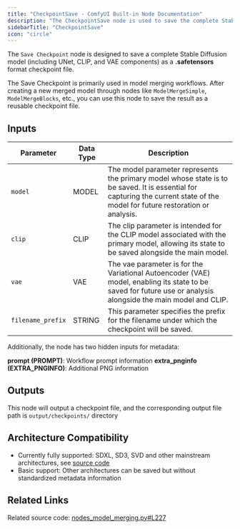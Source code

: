 ```yaml
---
title: "CheckpointSave - ComfyUI Built-in Node Documentation"
description: "The CheckpointSave node is used to save the complete Stable Diffusion model (including UNet, CLIP, and VAE components) as a **.safetensors** format checkpoint file."
sidebarTitle: "CheckpointSave"
icon: "circle"
---
```


The `Save Checkpoint` node is designed to save a complete Stable Diffusion model (including UNet, CLIP, and VAE components) as a **.safetensors** format checkpoint file.

The Save Checkpoint is primarily used in model merging workflows. After creating a new merged model through nodes like `ModelMergeSimple`, `ModelMergeBlocks`, etc., you can use this node to save the result as a reusable checkpoint file.

## Inputs

| Parameter | Data Type | Description |
|-----------|-----------|-------------|
| `model` | MODEL | The model parameter represents the primary model whose state is to be saved. It is essential for capturing the current state of the model for future restoration or analysis. |
| `clip` | CLIP | The clip parameter is intended for the CLIP model associated with the primary model, allowing its state to be saved alongside the main model. |
| `vae` | VAE | The vae parameter is for the Variational Autoencoder (VAE) model, enabling its state to be saved for future use or analysis alongside the main model and CLIP. |
| `filename_prefix` | STRING | This parameter specifies the prefix for the filename under which the checkpoint will be saved. |

Additionally, the node has two hidden inputs for metadata:

**prompt (PROMPT)**: Workflow prompt information
**extra_pnginfo (EXTRA_PNGINFO)**: Additional PNG information

## Outputs

This node will output a checkpoint file, and the corresponding output file path is `output/checkpoints/` directory

## Architecture Compatibility

- Currently fully supported: SDXL, SD3, SVD and other mainstream architectures, see [source code](https://github.com/comfyanonymous/ComfyUI/blob/master/comfy_extras/nodes_model_merging.py#L176-L189)
- Basic support: Other architectures can be saved but without standardized metadata information

## Related Links

Related source code: [nodes_model_merging.py#L227](https://github.com/comfyanonymous/ComfyUI/blob/master/comfy_extras/nodes_model_merging.py#L227)
